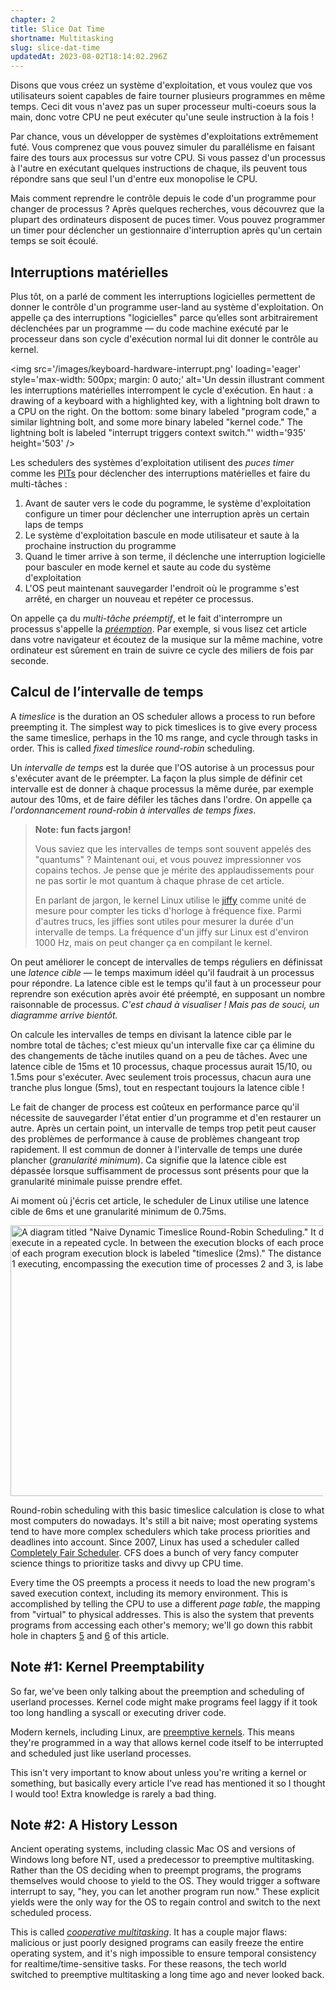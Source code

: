 ```yaml
---
chapter: 2
title: Slice Dat Time
shortname: Multitasking
slug: slice-dat-time
updatedAt: 2023-08-02T18:14:02.296Z
---
```


Disons que vous créez un système d'exploitation, et vous voulez que vos utilisateurs soient capables de faire tourner plusieurs programmes en même temps. Ceci dit vous n'avez pas un super processeur multi-coeurs sous la main, donc votre CPU ne peut exécuter qu'une seule instruction à la fois !

Par chance, vous un développer de systèmes d'exploitations extrêmement futé. Vous comprenez que vous pouvez simuler du parallélisme en faisant faire des tours aux processus sur votre CPU. Si vous passez d'un processus à l'autre en exécutant quelques instructions de chaque, ils peuvent tous répondre sans que seul l'un d'entre eux monopolise le CPU.

Mais comment reprendre le contrôle depuis le code d'un programme pour changer de processus ? Après quelques recherches, vous découvrez que la plupart des ordinateurs disposent de puces timer. Vous pouvez programmer un timer pour déclencher un gestionnaire d'interruption après qu'un certain temps se soit écoulé.

## Interruptions matérielles

Plus tôt, on a parlé de comment les interruptions logicielles permettent de donner le contrôle d'un programme user-land au système d'exploitation. On appelle ça des interruptions "logicielles" parce qu’elles sont arbitrairement déclenchées par un programme — du code machine exécuté par le processeur dans son cycle d'exécution normal lui dit donner le contrôle au kernel.

<img src='/images/keyboard-hardware-interrupt.png' loading='eager' style='max-width: 500px; margin: 0 auto;' alt='Un dessin illustrant comment les interruptions matérielles interrompent le cycle d'exécution. En haut : a drawing of a keyboard with a highlighted key, with a lightning bolt drawn to a CPU on the right. On the bottom: some binary labeled "program code," a similar lightning bolt, and some more binary labeled "kernel code." The lightning bolt is labeled "interrupt triggers context switch."' width='935' height='503' />

Les schedulers des systèmes d'exploitation utilisent des *puces timer* comme les [PITs](https://en.wikipedia.org/wiki/Programmable_interval_timer) pour déclencher des interruptions matérielles et faire du multi-tâches :

1. Avant de sauter vers le code du pogramme, le système d'exploitation configure un timer pour déclencher une interruption après un certain laps de temps
2. Le système d'exploitation bascule en mode utilisateur et saute à la prochaine instruction du programme
3. Quand le timer arrive à son terme, il déclenche une interruption logicielle pour basculer en mode kernel et saute au code du système d'exploitation
4. L'OS peut maintenant sauvegarder l'endroit où le programme s'est arrêté, en charger un nouveau et repéter ce processus.

On appelle ça du *multi-tâche préemptif*, et le fait d'interrompre un processus s'appelle la [*préemption*](https://fr.wikipedia.org/wiki/Multit%C3%A2che_pr%C3%A9emptif). Par exemple, si vous lisez cet article dans votre navigateur et écoutez de la musique sur la même machine, votre ordinateur est sûrement en train de suivre ce cycle des miliers de fois par seconde.

## Calcul de l’intervalle de temps

A *timeslice* is the duration an OS scheduler allows a process to run before preempting it. The simplest way to pick timeslices is to give every process the same timeslice, perhaps in the 10&nbsp;ms range, and cycle through tasks in order. This is called *fixed timeslice round-robin* scheduling.

Un *intervalle de temps* est la durée que l'OS autorise à un processus pour s'exécuter avant de le préempter. La façon la plus simple de définir cet intervalle est de donner à chaque processus la même durée, par exemple autour des 10ms, et de faire défiler les tâches dans l'ordre. On appelle ça *l'ordonnancement round-robin à intervalles de temps fixes*.

> **Note: fun facts jargon!**
> 
> Vous saviez que les intervalles de temps sont souvent appelés des "quantums" ? Maintenant oui, et vous pouvez impressionner vos copains techos. Je pense que je mérite des applaudissements pour ne pas sortir le mot quantum à chaque phrase de cet article.
> 
> En parlant de jargon, le kernel Linux utilise le [jiffy](https://github.com/torvalds/linux/blob/22b8cc3e78f5448b4c5df00303817a9137cd663f/include/linux/jiffies.h) comme unité de mesure pour compter les ticks d'horloge à fréquence fixe. Parmi d'autres trucs, les jiffies sont utiles pour mesurer la durée d'un intervalle de temps. La fréquence d'un jiffy sur Linux est d'environ 1000 Hz, mais on peut changer ça en compilant le kernel.

On peut améliorer le concept de intervalles de temps réguliers en définissat une *latence cible* — le temps maximum idéel qu'il faudrait à un processus pour répondre. La latence cible est le temps qu'il faut à un processeur pour reprendre son exécution après avoir été préempté, en supposant un nombre raisonnable de processus. *C'est chaud à visualiser ! Mais pas de souci, un diagramme arrive bientôt.*

On calcule les intervalles de temps en divisant la latence cible par le nombre total de tâches; c'est mieux qu'un intervalle fixe car ça élimine du des changements de tâche inutiles quand on a peu de tâches. Avec une latence cible de 15ms et 10 processus, chaque processus aurait 15/10, ou 1.5ms pour s'exécuter. Avec seulement trois processus, chacun aura une tranche plus longue (5ms), tout en respectant toujours la latence cible !

Le fait de changer de process est coûteux en performance parce qu'il nécessite de sauvegarder l'état entier d'un programme et d'en restaurer un autre. Après un certain point, un intervalle de temps trop petit peut causer des problèmes de performance à cause de problèmes changeant trop rapidement. Il est commun de donner à l'intervalle de temps une durée plancher (*granularité minimum*). Ca signifie que la latence cible est dépassée lorsque suffisamment de processus sont présents pour que la granularité minimale puisse prendre effet.

Ai moment où j'écris cet article, le scheduler de Linux utilise une latence cible de 6ms et une granularité minimum de 0.75ms.

<img src='/images/linux-scheduler-target-latency.png' loading='lazy' style='max-width: 500px; margin: 0 auto;' alt='A diagram titled "Naive Dynamic Timeslice Round-Robin Scheduling." It depicts a time series of 3 different processes getting time to execute in a repeated cycle. In between the execution blocks of each process is a much shorter block labeled "kernel scheduler." The length of each program execution block is labeled "timeslice (2ms)." The distance from the start of process 1 executing to the next start of process 1 executing, encompassing the execution time of processes 2 and 3, is labeled as "target latency (6ms)."' width='935' height='433' />

Round-robin scheduling with this basic timeslice calculation is close to what most computers do nowadays. It's still a bit naive; most operating systems tend to have more complex schedulers which take process priorities and deadlines into account. Since 2007, Linux has used a scheduler called [Completely Fair Scheduler](https://docs.kernel.org/scheduler/sched-design-CFS.html). CFS does a bunch of very fancy computer science things to prioritize tasks and divvy up CPU time.

Every time the OS preempts a process it needs to load the new program's saved execution context, including its memory environment. This is accomplished by telling the CPU to use a different *page table*, the mapping from "virtual" to physical addresses. This is also the system that prevents programs from accessing each other's memory; we'll go down this rabbit hole in chapters [5](/the-translator-in-your-computer) and [6](/lets-talk-about-forks-and-cows) of this article.

## Note #1: Kernel Preemptability

So far, we've been only talking about the preemption and scheduling of userland processes. Kernel code might make programs feel laggy if it took too long handling a syscall or executing driver code.

Modern kernels, including Linux, are [preemptive kernels](https://en.wikipedia.org/wiki/Kernel_preemption). This means they're programmed in a way that allows kernel code itself to be interrupted and scheduled just like userland processes.

This isn't very important to know about unless you're writing a kernel or something, but basically every article I've read has mentioned it so I thought I would too! Extra knowledge is rarely a bad thing.

## Note #2: A History Lesson

Ancient operating systems, including classic Mac OS and versions of Windows long before NT, used a predecessor to preemptive multitasking. Rather than the OS deciding when to preempt programs, the programs themselves would choose to yield to the OS. They would trigger a software interrupt to say, "hey, you can let another program run now." These explicit yields were the only way for the OS to regain control and switch to the next scheduled process.

This is called [*cooperative multitasking*](https://en.wikipedia.org/wiki/Cooperative_multitasking). It has a couple major flaws: malicious or just poorly designed programs can easily freeze the entire operating system, and it's nigh impossible to ensure temporal consistency for realtime/time-sensitive tasks. For these reasons, the tech world switched to preemptive multitasking a long time ago and never looked back.
